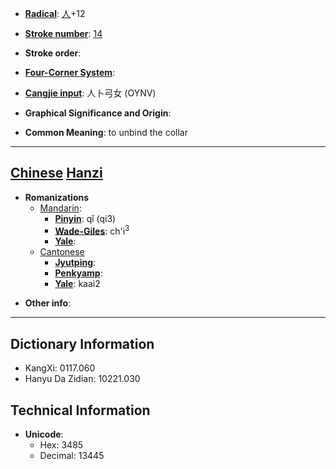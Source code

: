 * '''[[Wiktionary:Chinese radical index| Radical]]''': [[Wiktionary:Chinese radical index 人|人]]+12

* '''[[Wiktionary:Chinese total strokes index|Stroke number]]''': [[Wiktionary:Chinese total strokes index 14|14]]

* '''Stroke order''': 

* '''[[Wiktionary:Chinese four corner index|Four-Corner System]]''': 

* '''[[Wiktionary:Chinese Cangjie index|Cangjie input]]''': 人卜弓女 (OYNV)

* '''Graphical Significance and Origin''': 

* '''Common Meaning''': to unbind the collar

----

== [[Chinese]] [[Hanzi]] ==

* '''Romanizations'''
** [[Mandarin]]:
*** '''[[Pinyin]]''': qǐ (qi3)
*** '''[[Wade-Giles]]''': ch'i<sup>3</sup>
*** '''[[Yale]]''': 
**[[Cantonese]]
***'''[[Jyutping]]''':
***'''[[Penkyamp]]''': 
***'''[[Yale]]''': kaai2

* '''Other info''': 

----

== Dictionary Information ==

* KangXi: 0117.060
* Hanyu Da Zidian: 10221.030

== Technical Information ==

* '''Unicode''':
** Hex: 3485
** Decimal: 13445